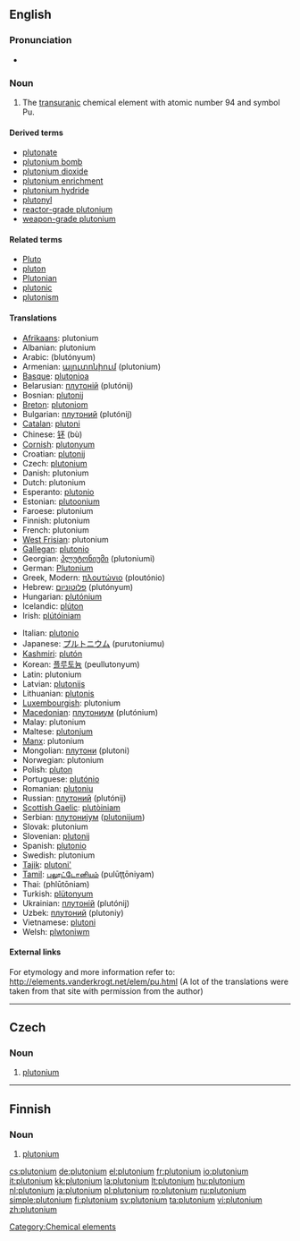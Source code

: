 {{see|Plutonium|plutoonium}}
==English==
{{elements|Pu|neptunium|Np|americium|Am}}

===Pronunciation===
* {{audio|en-us-plutonium.ogg|Audio (US)}}

===Noun===
{{en-noun|-}}
{{wikipedia}}

# {{element}} The [[transuranic]] chemical element with atomic number 94 and symbol Pu.

====Derived terms====
* [[plutonate]]
* [[plutonium bomb]]
* [[plutonium dioxide]]
* [[plutonium enrichment]]
* [[plutonium hydride]]
* [[plutonyl]]
* [[reactor-grade plutonium]]
* [[weapon-grade plutonium]]

====Related terms====
* [[Pluto]]
* [[pluton]]
* [[Plutonian]]
* [[plutonic]]
* [[plutonism]]

====Translations====
{{top}}
* [[Afrikaans]]: plutonium
* Albanian: plutonium
* Arabic: {{Arab|[[بلوتونيوم]]}} (blutónyum) {{m}}
* Armenian: [[պլուտոնիում]] (plutonium)
* [[Basque]]: [[plutonioa]]
* Belarusian: [[плутонiй]] (plutónij) {{m}}
* Bosnian: [[plutonij]]
* [[Breton]]: [[plutoniom]] {{m}}
* Bulgarian: [[плутоний]] (plutónij) {{m}}
* [[Catalan]]: [[plutoni]]
* Chinese: [[钚]] (bù)
* [[Cornish]]: [[plutonyum]]
* Croatian: [[plutonij]]
* Czech: [[#Czech|plutonium]] {{n}}
* Danish: plutonium
* Dutch: plutonium {{n}}
* Esperanto: [[plutonio]]
* Estonian: [[plutoonium]]
* Faroese: plutonium
* Finnish: plutonium
* French: plutonium {{m}}
* [[West Frisian]]: plutonium
* [[Gallegan]]: [[plutonio]]
* Georgian: [[პლუტონიუმი]] (plutoniumi)
* German: [[Plutonium]] {{n}}
* Greek, Modern: [[πλουτώνιο]] (ploutónio) {{n}}
* Hebrew: [[פלוטוניום]] (plutónyum)
* Hungarian: [[plutónium]]
* Icelandic: [[plúton]]
* Irish: [[plútóiniam]]
{{mid}}
* Italian: [[plutonio]] {{m}}
* Japanese: [[プルトニウム]] (purutoniumu)
* [[Kashmiri]]: [[plutón]]
* Korean: [[플루토늄]] (peullutonyum)
* Latin: plutonium
* Latvian: [[plutonijs]]
* Lithuanian: [[plutonis]]
* [[Luxembourgish]]: plutonium
* [[Macedonian]]: [[плутониум]] (plutónium) {{m}}
* Malay: plutonium
* Maltese: [[plutonjum]]
* [[Manx]]: plutonium
* Mongolian: [[плутони]] (plutoni)
* Norwegian: plutonium
* Polish: [[pluton]] {{m}}
* Portuguese: [[plutónio]] {{m}}
* Romanian: [[plutoniu]] {{n}}
* Russian: [[плутоний]] (plutónij) {{m}}
* [[Scottish Gaelic]]: [[plutòiniam]]
* Serbian: [[плутониjум]] ([[plutonijum]]) {{m}}
* Slovak: plutonium
* Slovenian: [[plutonij]]
* Spanish: [[plutonio]] {{m}}
* Swedish: plutonium
* [[Tajik]]: [[plutoni']]
* [[Tamil]]: [[புலூட்டோனியம்]] (pulūţţōniyam)
* Thai: {{Thai|[[พลูโทเนียม]]}} (phlūtōniam)
* Turkish: [[plütonyum]]
* Ukrainian: [[плутонiй]] (plutónij) {{m}}
* Uzbek: [[плутоний]] (plutoniy)
* Vietnamese: [[plutoni]]
* Welsh: [[plwtoniwm]]
{{bottom}}

====External links====
For etymology and more information refer to:
http://elements.vanderkrogt.net/elem/pu.html
(A lot of the translations were taken from that site with permission from the author)

[[Category:Chemical elements]]

----

==Czech==

===Noun===
{{infl|cs|noun|g=n}}

# {{element|lang=cs}} [[#English|plutonium]]

----

==Finnish==
{{wikipedia|lang=fi}}

===Noun===
{{fi-noun}}

# {{element|lang=fi}} [[#English|plutonium]]

[[cs:plutonium]]
[[de:plutonium]]
[[el:plutonium]]
[[fr:plutonium]]
[[io:plutonium]]
[[it:plutonium]]
[[kk:plutonium]]
[[la:plutonium]]
[[lt:plutonium]]
[[hu:plutonium]]
[[nl:plutonium]]
[[ja:plutonium]]
[[pl:plutonium]]
[[ro:plutonium]]
[[ru:plutonium]]
[[simple:plutonium]]
[[fi:plutonium]]
[[sv:plutonium]]
[[ta:plutonium]]
[[vi:plutonium]]
[[zh:plutonium]]